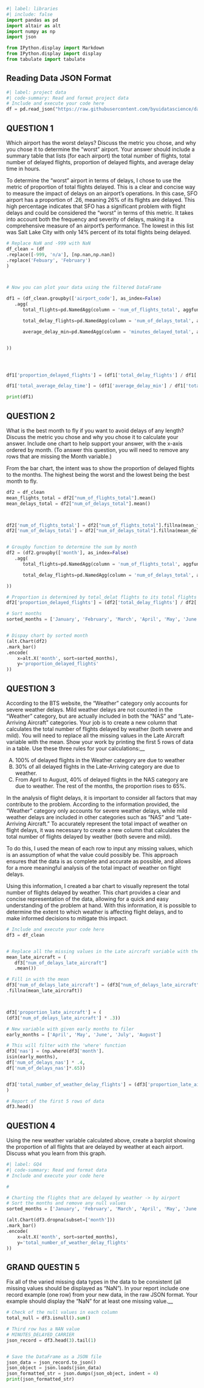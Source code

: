 
```python
#| label: libraries
#| include: false
import pandas as pd
import altair as alt
import numpy as np
import json

from IPython.display import Markdown
from IPython.display import display
from tabulate import tabulate
```



## Reading Data JSON Format

```python
#| label: project data
#| code-summary: Read and format project data
# Include and execute your code here
df = pd.read_json("https://raw.githubusercontent.com/byuidatascience/data4missing/master/data-raw/flights_missing/flights_missing.json")
```



## QUESTION 1

Which airport has the worst delays? Discuss the metric you chose, and why you chose it to determine the “worst” airport. Your answer should include a summary table that lists (for each airport) the total number of flights, total number of delayed flights, proportion of delayed flights, and average delay time in hours.


To determine the "worst" airport in terms of delays, I chose to use the metric of proportion of total flights delayed. This is a clear and concise way to measure the impact of delays on an airport's operations. In this case, SFO airport has a proportion of .26, meaning 26% of its flights are delayed. This high percentage indicates that SFO has a significant problem with flight delays and could be considered the "worst" in terms of this metric. It takes into account both the frequency and severity of delays, making it a comprehensive measure of an airport's performance. The lowest in this list was Salt Lake City with only 14% percent of its total flights being delayed.

```python


# Replace NaN and -999 with NaN
df_clean = (df
.replace([-999, 'n/a'], [np.nan,np.nan])
.replace('Febuary', 'February')
)



# Now you can plot your data using the filtered DataFrame

df1 = (df_clean.groupby(['airport_code'], as_index=False)
   .agg(
      total_flights=pd.NamedAgg(column = 'num_of_flights_total', aggfunc = np.sum),

      total_delay_flights=pd.NamedAgg(column = 'num_of_delays_total', aggfunc = np.sum),

      average_delay_min=pd.NamedAgg(column = 'minutes_delayed_total', aggfunc = np.mean)


))




df1['proportion_delayed_flights'] = (df1['total_delay_flights'] / df1['total_flights'])

df1['total_average_delay_time'] = (df1['average_delay_min'] / df1['total_delay_flights'] / (60))

print(df1)

```




## QUESTION 2

What is the best month to fly if you want to avoid delays of any length? Discuss the metric you chose and why you chose it to calculate your answer. Include one chart to help support your answer, with the x-axis ordered by month. (To answer this question, you will need to remove any rows that are missing the Month variable.)

From the bar chart, the intent was to show the proportion of delayed flights to the months. The highest being the worst and the lowest being the best month to fly.




```python

df2 = df_clean
mean_flights_total = df2["num_of_flights_total"].mean()
mean_delays_total = df2["num_of_delays_total"].mean()



df2['num_of_flights_total'] = df2["num_of_flights_total"].fillna(mean_flights_total)
df2['num_of_delays_total'] = df2["num_of_delays_total"].fillna(mean_delays_total)


# Groupby function to determine the sum by month
df2 = (df2.groupby(['month'], as_index=False)
   .agg(
      total_flights=pd.NamedAgg(column = 'num_of_flights_total', aggfunc = np.sum),

      total_delay_flights=pd.NamedAgg(column = 'num_of_delays_total', aggfunc = np.sum),

))

# Proportion is determined by total_delat flights to its total flights
df2['proportion_delayed_flights'] = (df2['total_delay_flights'] / df2['total_flights'])

# Sort months
sorted_months = ['January', 'February', 'March', 'April', 'May', 'June', 'July', 'August', 'September', 'October', 'November', 'December' ]


# Dispay chart by sorted month
(alt.Chart(df2)
.mark_bar()
.encode(
    x=alt.X('month', sort=sorted_months),
    y='proportion_delayed_flights'
))


```



## QUESTION 3

According to the BTS website, the “Weather” category only accounts for severe weather delays. Mild weather delays are not counted in the “Weather” category, but are actually included in both the “NAS” and “Late-Arriving Aircraft” categories. Your job is to create a new column that calculates the total number of flights delayed by weather (both severe and mild). You will need to replace all the missing values in the Late Aircraft variable with the mean. Show your work by printing the first 5 rows of data in a table. Use these three rules for your calculations:__

A) 100% of delayed flights in the Weather category are due to weather
B) 30% of all delayed flights in the Late-Arriving category are due to weather.
C) From April to August, 40% of delayed flights in the NAS category are due to weather. The rest of the months, the proportion rises to 65%.



In the analysis of flight delays, it is important to consider all factors that may contribute to the problem. According to the information provided, the "Weather" category only accounts for severe weather delays, while mild weather delays are included in other categories such as "NAS" and "Late-Arriving Aircraft." To accurately represent the total impact of weather on flight delays, it was necessary to create a new column that calculates the total number of flights delayed by weather (both severe and mild).

To do this, I used the mean of each row to input any missing values, which is an assumption of what the value could possibly be. This approach ensures that the data is as complete and accurate as possible, and allows for a more meaningful analysis of the total impact of weather on flight delays.

Using this information, I created a bar chart to visually represent the total number of flights delayed by weather. This chart provides a clear and concise representation of the data, allowing for a quick and easy understanding of the problem at hand. With this information, it is possible to determine the extent to which weather is affecting flight delays, and to make informed decisions to mitigate this impact.



```python


# Include and execute your code here
df3 = df_clean


# Replace all the missing values in the Late aircraft variable with the mean
mean_late_aircraft = (
   df3["num_of_delays_late_aircraft"]
   .mean())

# Fill in with the mean
df3['num_of_delays_late_aircraft'] = (df3["num_of_delays_late_aircraft"]
.fillna(mean_late_aircraft))



df3['proportion_late_aircraft'] = (
(df3['num_of_delays_late_aircraft'] * .3))

# New variable with given early months to filer
early_months = ['April', 'May', 'June', 'July', 'August']

# This will filter with the 'where' function
df3['nas'] = (np.where(df3['month'].
isin(early_months),
df['num_of_delays_nas'] * .4,
df['num_of_delays_nas']*.65))


df3['total_number_of_weather_delay_flights'] = (df3['proportion_late_aircraft'] + df3['num_of_delays_late_aircraft'] + df3['nas']
)

# Report of the first 5 rows of data
df3.head()


```


## QUESTION 4

Using the new weather variable calculated above, create a barplot showing the proportion of all flights that are delayed by weather at each airport. Discuss what you learn from this graph.

```python
#| label: GQ4
#| code-summary: Read and format data
# Include and execute your code here

#

# Charting the flights that are delayed by weather -> by airport
# Sort the months and remove any null values
sorted_months = ['January', 'February', 'March', 'April', 'May', 'June', 'July', 'August', 'September', 'October', 'November', 'December' ]

(alt.Chart(df3.dropna(subset=['month']))
.mark_bar()
.encode(
    x=alt.X('month', sort=sorted_months),
    y='total_number_of_weather_delay_flights'
))
```









## GRAND QUESTIN 5

Fix all of the varied missing data types in the data to be consistent (all missing values should be displayed as “NaN”). In your report include one record example (one row) from your new data, in the raw JSON format. Your example should display the “NaN” for at least one missing value.__


```python


# Check of the null values in each column
total_null = df3.isnull().sum()

# Third row has a NAN value
# MINUTES_DELAYED_CARRIER
json_record = df3.head(3).tail(1)


# Save the DataFrame as a JSON file
json_data = json_record.to_json()
json_object = json.loads(json_data)
json_formatted_str = json.dumps(json_object, indent = 4)
print(json_formatted_str)


```
